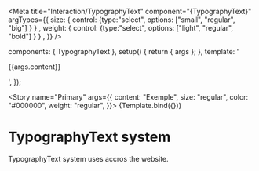 
<Meta title="Interaction/TypographyText" component="{TypographyText}" argTypes={{
  size: { control: {type:"select", options: ["small", "regular", "big"] } } ,
  weight: { control: {type:"select", options: ["light", "regular", "bold"] } } ,
}} />

  components: { TypographyText },
  setup() {
    return { args };
  },
  template: '<TypographyText v-bind="args"><p>{{args.content}}</p></TypographyText>',
});


<Story
  name="Primary"
  args={{
    content: "Exemple",
    size: "regular",
    color: "#000000",
    weight: "regular",
  }}>
  {Template.bind({})}
</Story>


# TypographyText system

TypographyText system uses accros the website.

